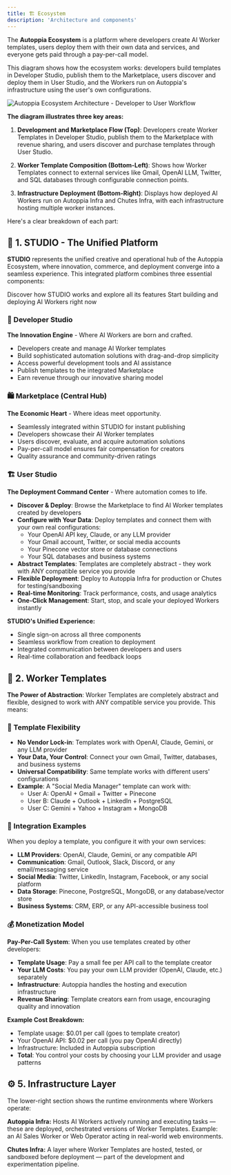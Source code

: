 ```yaml
---
title: 🏗️ Ecosystem
description: 'Architecture and components'
---
```


The **Autoppia Ecosystem** is a platform where developers create AI Worker templates, users deploy them with their own data and services, and everyone gets paid through a pay-per-call model.

This diagram shows how the ecosystem works: developers build templates in Developer Studio, publish them to the Marketplace, users discover and deploy them in User Studio, and the Workers run on Autoppia's infrastructure using the user's own configurations.
  
<Frame>
  <img src="/images/ecosystem_diagram.png" alt="Autoppia Ecosystem Architecture - Developer to User Workflow" />
</Frame>

**The diagram illustrates three key areas:**

1. **Development and Marketplace Flow (Top)**: Developers create Worker Templates in Developer Studio, publish them to the Marketplace with revenue sharing, and users discover and purchase templates through User Studio.

2. **Worker Template Composition (Bottom-Left)**: Shows how Worker Templates connect to external services like Gmail, OpenAI LLM, Twitter, and SQL databases through configurable connection points.

3. **Infrastructure Deployment (Bottom-Right)**: Displays how deployed AI Workers run on Autoppia Infra and Chutes Infra, with each infrastructure hosting multiple worker instances.

Here's a clear breakdown of each part:

## 🎨 1. STUDIO - The Unified Platform

**STUDIO** represents the unified creative and operational hub of the Autoppia Ecosystem, where innovation, commerce, and deployment converge into a seamless experience. This integrated platform combines three essential components:

<CardGroup cols={2}>
  <Card
    title="Learn More"
    icon="book-open"
    href="/autoppia-studio"
  >
    Discover how STUDIO works and explore all its features
  </Card>
  <Card
    title="Try STUDIO"
    icon="rocket"
    href="https://app.autoppia.com"
  >
    Start building and deploying AI Workers right now
  </Card>
</CardGroup>

### 🧩 Developer Studio
**The Innovation Engine** - Where AI Workers are born and crafted.

- Developers create and manage AI Worker templates
- Build sophisticated automation solutions with drag-and-drop simplicity
- Access powerful development tools and AI assistance
- Publish templates to the integrated Marketplace
- Earn revenue through our innovative sharing model

### 🛍️ Marketplace (Central Hub)
**The Economic Heart** - Where ideas meet opportunity.

- Seamlessly integrated within STUDIO for instant publishing
- Developers showcase their AI Worker templates
- Users discover, evaluate, and acquire automation solutions
- Pay-per-call model ensures fair compensation for creators
- Quality assurance and community-driven ratings

### 🏗️ User Studio
**The Deployment Command Center** - Where automation comes to life.

- **Discover & Deploy**: Browse the Marketplace to find AI Worker templates created by developers
- **Configure with Your Data**: Deploy templates and connect them with your own real configurations:
  - Your OpenAI API key, Claude, or any LLM provider
  - Your Gmail account, Twitter, or social media accounts
  - Your Pinecone vector store or database connections
  - Your SQL databases and business systems
- **Abstract Templates**: Templates are completely abstract - they work with ANY compatible service you provide
- **Flexible Deployment**: Deploy to Autoppia Infra for production or Chutes for testing/sandboxing
- **Real-time Monitoring**: Track performance, costs, and usage analytics
- **One-Click Management**: Start, stop, and scale your deployed Workers instantly

**STUDIO's Unified Experience:**
- Single sign-on across all three components
- Seamless workflow from creation to deployment
- Integrated communication between developers and users
- Real-time collaboration and feedback loops

## 🔧 2. Worker Templates

**The Power of Abstraction**: Worker Templates are completely abstract and flexible, designed to work with ANY compatible service you provide. This means:

### 🔄 Template Flexibility
- **No Vendor Lock-in**: Templates work with OpenAI, Claude, Gemini, or any LLM provider
- **Your Data, Your Control**: Connect your own Gmail, Twitter, databases, and business systems
- **Universal Compatibility**: Same template works with different users' configurations
- **Example**: A "Social Media Manager" template can work with:
  - User A: OpenAI + Gmail + Twitter + Pinecone
  - User B: Claude + Outlook + LinkedIn + PostgreSQL
  - User C: Gemini + Yahoo + Instagram + MongoDB

### 🔌 Integration Examples
When you deploy a template, you configure it with your own services:

- **LLM Providers**: OpenAI, Claude, Gemini, or any compatible API
- **Communication**: Gmail, Outlook, Slack, Discord, or any email/messaging service
- **Social Media**: Twitter, LinkedIn, Instagram, Facebook, or any social platform
- **Data Storage**: Pinecone, PostgreSQL, MongoDB, or any database/vector store
- **Business Systems**: CRM, ERP, or any API-accessible business tool

### 💰 Monetization Model

**Pay-Per-Call System**: When you use templates created by other developers:

- **Template Usage**: Pay a small fee per API call to the template creator
- **Your LLM Costs**: You pay your own LLM provider (OpenAI, Claude, etc.) separately
- **Infrastructure**: Autoppia handles the hosting and execution infrastructure
- **Revenue Sharing**: Template creators earn from usage, encouraging quality and innovation

**Example Cost Breakdown:**
- Template usage: $0.01 per call (goes to template creator)
- Your OpenAI API: $0.02 per call (you pay OpenAI directly)
- Infrastructure: Included in Autoppia subscription
- **Total**: You control your costs by choosing your LLM provider and usage patterns

## ⚙️ 5. Infrastructure Layer

The lower-right section shows the runtime environments where Workers operate:

**Autoppia Infra:**
Hosts AI Workers actively running and executing tasks — these are deployed, orchestrated versions of Worker Templates.
Example: an AI Sales Worker or Web Operator acting in real-world web environments.

**Chutes Infra:**
A layer where Worker Templates are hosted, tested, or sandboxed before deployment — part of the development and experimentation pipeline.

